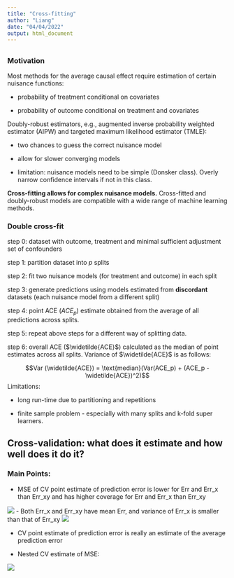 ```yaml
---
title: "Cross-fitting"
author: "Liang"
date: "04/04/2022"
output: html_document
---
```

##

### Motivation

Most methods for the average causal effect require estimation of certain nuisance functions:

- probability of treatment conditional on covariates

- probability of outcome conditional on treatment and covariates


Doubly-robust estimators, e.g., augmented inverse probability weighted estimator (AIPW) and targeted maximum likelihood estimator (TMLE):

- two chances to guess the correct nuisance model

- allow for slower converging models

- limitation: nuisance models need to be simple (Donsker class). Overly narrow confidence intervals if not in this class.

**Cross-fitting allows for complex nuisance models.** Cross-fitted and doubly-robust models are compatible with a wide range of machine learning methods. 

### Double cross-fit

step 0: dataset with outcome, treatment and minimal sufficient adjustment set of confounders

step 1: partition dataset into $p$ splits

step 2: fit two nuisance models (for treatment and outcome) in each split

step 3: generate predictions using models estimated from **discordant** datasets (each nuisance model from a different split) 

step 4: point ACE ($ACE_p$) estimate obtained from the average of all predictions across splits. 

step 5: repeat above steps for a different way of splitting data. 

step 6: overall ACE ($\widetilde{ACE}$) calculated as the median of point estimates across all splits. Variance of $\widetilde{ACE}$ is as follows:

$$Var (\widetilde{ACE}) = \text{median}(Var(ACE_p) + (ACE_p - \widetilde{ACE})^2)$$
Limitations:

- long run-time due to partitioning and repetitions

- finite sample problem - especially with many splits and k-fold super learners.


## Cross-validation: what does it estimate and how well does it do it?

### Main Points:

- MSE of CV point estimate of prediction error is lower for Err and Err_x than Err_xy and has higher coverage for Err and Err_x than Err_xy

![](crossfit/fig3.png)
- Both Err_x and Err_xy have mean Err, and variance of Err_x is smaller than that of Err_xy 
![](crossfit/eq6.png)

- CV point estimate of prediction error is really an estimate of the average prediction error 

- Nested CV estimate of MSE:

![](crossfit/nested.png)
